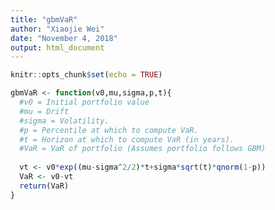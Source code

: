 ```yaml
---
title: "gbmVaR"
author: "Xiaojie Wei"
date: "November 4, 2018"
output: html_document
---
```


```r
knitr::opts_chunk$set(echo = TRUE)
```

```r
gbmVaR <- function(v0,mu,sigma,p,t){
  #v0 = Initial portfolio value
  #mu = Drift
  #sigma = Volatility.
  #p = Percentile at which to compute VaR.
  #t = Horizon at which to compute VaR (in years).
  #VaR = VaR of portfolio (Assumes portfolio follows GBM)
  
  vt <- v0*exp((mu-sigma^2/2)*t+sigma*sqrt(t)*qnorm(1-p))
  VaR <- v0-vt
  return(VaR)
}
```


